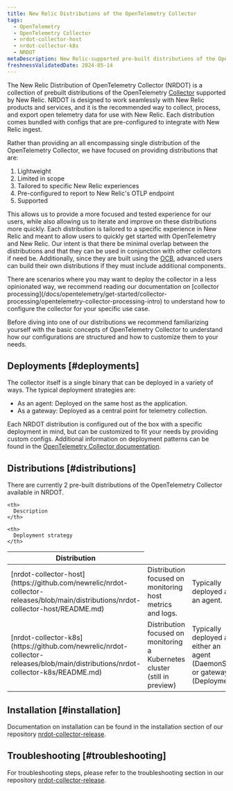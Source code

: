 ```yaml
---
title: New Relic Distributions of the OpenTelemetry Collector
tags:
  - OpenTelemetry
  - OpenTelemetry Collector
  - nrdot-collector-host
  - nrdot-collector-k8s
  - NRDOT
metaDescription: New Relic-supported pre-built distributions of the OpenTelemetry Collector
freshnessValidatedDate: 2024-05-14
---
```


The New Relic Distribution of OpenTelemetry Collector (NRDOT) is a collection of prebuilt distributions of the OpenTelemetry [Collector](https://opentelemetry.io/docs/collector/) supported by New Relic.
NRDOT is designed to work seamlessly with New Relic products and services, and it is the recommended way to collect, process, and export open telemetry data for use with New Relic.
Each distribution comes bundled with configs that are pre-configured to integrate with New Relic ingest.

Rather than providing an all encompassing single distribution of the OpenTelemetry Collector, we have focused on providing distributions that are:
1. Lightweight
2. Limited in scope
3. Tailored to specific New Relic experiences
4. Pre-configured to report to New Relic's OTLP endpoint
5. Supported

This allows us to provide a more focused and tested experience for our users, while also allowing us to iterate and improve on these distributions more quickly.
Each distribution is tailored to a specific experience in New Relic and meant to allow users to quickly get started with OpenTelemetry and New Relic.
Our intent is that there be minimal overlap between the distributions and that they can be used in conjunction with other collectors if need be.
Additionally, since they are built using the [OCB](https://opentelemetry.io/docs/collector/custom-collector/), advanced users can build their own distributions if they must include additional components.

<Callout variant="tip">
  There are scenarios where you may want to deploy the collector in a less opinionated way, we recommend reading our documentation on [collector processing](/docs/opentelemetry/get-started/collector-processing/opentelemetry-collector-processing-intro) to understand how to configure the collector for your specific use case.
</Callout>

Before diving into one of our distributions we recommend familiarizing yourself with the basic concepts of OpenTelemetry Collector to understand how our configurations are structured and how to customize them to your needs.

## Deployments [#deployments]

The collector itself is a single binary that can be deployed in a variety of ways.  The typical deployment strategies are:
- As an agent: Deployed on the same host as the application.
- As a gateway: Deployed as a central point for telemetry collection.

Each NRDOT distribution is configured out of the box with a specific deployment in mind, but can be customized to fit your needs by providing custom configs.
Additional information on deployment patterns can be found in the [OpenTelemetry Collector documentation](https://opentelemetry.io/docs/collector/deployment/).

## Distributions [#distributions]
There are currently 2 pre-built distributions of the OpenTelemetry Collector available in NRDOT.

<table>
  <thead>
  <tr>
    <th style={{ width: "250px" }}>
      Distribution
    </th>

    <th>
      Description
    </th>

    <th>
      Deployment strategy
    </th>
  </tr>
  </thead>

  <tbody>
  <tr>
    <td>[nrdot-collector-host](https://github.com/newrelic/nrdot-collector-releases/blob/main/distributions/nrdot-collector-host/README.md)</td>
    <td>Distribution focused on monitoring host metrics and logs.</td>
    <td>Typically deployed as an agent.</td>
  </tr>

  <tr>
    <td>[nrdot-collector-k8s](https://github.com/newrelic/nrdot-collector-releases/blob/main/distributions/nrdot-collector-k8s/README.md)</td>
    <td>Distribution focused on monitoring a Kubernetes cluster (still in preview)</td>
    <td>Typically deployed as either an agent (DaemonSet) or gateway (Deployment).</td>
  </tr>

  </tbody>
</table>


## Installation [#installation]

Documentation on installation can be found in the installation section of our repository [nrdot-collector-release](https://github.com/newrelic/nrdot-collector-releases/blob/main/distributions/README.md#installation).

## Troubleshooting [#troubleshooting]

For troubleshooting steps, please refer to the troubleshooting section in our repository [nrdot-collector-release](https://github.com/newrelic/nrdot-collector-releases/blob/main/distributions/TROUBLESHOOTING.md).
